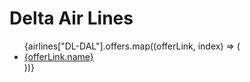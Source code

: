 
# Delta Air Lines

<ul>
  {airlines["DL-DAL"].offers.map((offerLink, index) => (
    <li>
      <a
        href={offerLink.url}
        target="_blank"
        rel="noopener noreferrer"
        key={index}
      >
        {offerLink.name}
      </a>
    </li>
  ))}
</ul>
